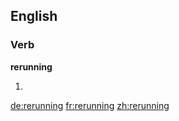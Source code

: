 ==English==

===Verb===
'''rerunning'''

# {{third-person singular of|rerun}}

[[de:rerunning]]
[[fr:rerunning]]
[[zh:rerunning]]